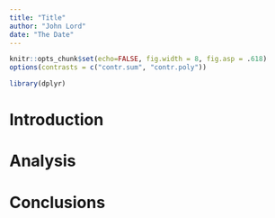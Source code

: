 ```yaml
---
title: "Title"
author: "John Lord"
date: "The Date"
---
```


```r
knitr::opts_chunk$set(echo=FALSE, fig.width = 8, fig.asp = .618)
options(contrasts = c("contr.sum", "contr.poly"))
```

```r
library(dplyr)
```

# Introduction



# Analysis



# Conclusions

